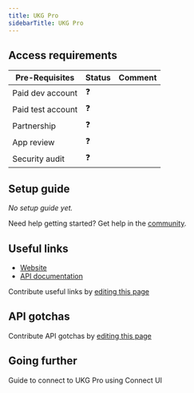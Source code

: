 ```yaml
---
title: UKG Pro
sidebarTitle: UKG Pro
---
```



<Overview />
<PreBuiltTooling />
<PreBuiltUseCases />

## Access requirements
| Pre-Requisites | Status | Comment|
| - | - | - |
| Paid dev account | ❓ |  |
| Paid test account | ❓ |  |
| Partnership | ❓ | |
| App review | ❓ |  |
| Security audit | ❓ | |

## Setup guide

_No setup guide yet._

<Tip>Need help getting started? Get help in the [community](https://nango.dev/slack).</Tip>

## Useful links

- [Website](https://developer.ukg.com)
- [API documentation](https://developer.ukg.com/hcm/reference/welcome-to-the-ukg-pro-api)

<Note>Contribute useful links by [editing this page](https://github.com/nangohq/nango/tree/master/docs-v2/integrations/all/ukg-pro.mdx)</Note>

## API gotchas


<Note>Contribute API gotchas by [editing this page](https://github.com/nangohq/nango/tree/master/docs-v2/integrations/all/ukg-pro.mdx)</Note> 

## Going further

<Card title="Connect to UKG Pro" icon="link" href="/integrations/all/ukg-pro/connect" horizontal>
  Guide to connect to UKG Pro using Connect UI
</Card>